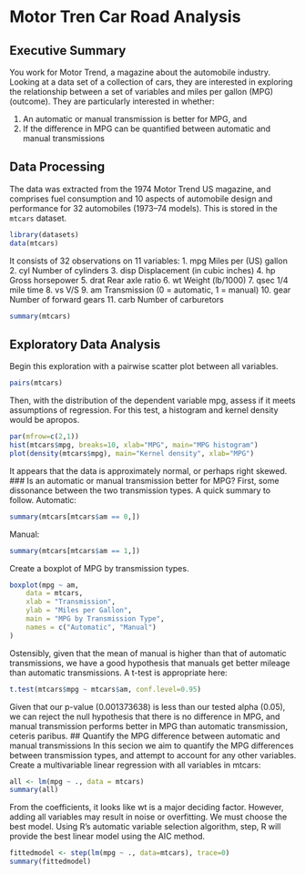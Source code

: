 # Motor Tren Car Road Analysis
## Executive Summary

You work for Motor Trend, a magazine about the automobile industry. Looking at a data set of a collection of cars, they are interested in exploring the relationship between a set of variables and miles per gallon (MPG) (outcome). They are particularly interested in whether:

1. An automatic or manual transmission is better for MPG, and
2. If the difference in MPG can be quantified between automatic and manual transmissions

## Data Processing

The data was extracted from the 1974 Motor Trend US magazine, and comprises fuel consumption and 10 aspects of automobile design and performance for 32 automobiles (1973–74 models).
This is stored in the ```mtcars``` dataset.
```r
library(datasets)
data(mtcars)
```
It consists of 32 observations on 11 variables:
1. mpg Miles per (US) gallon
2. cyl Number of cylinders
3. disp Displacement (in cubic inches)
4. hp Gross horsepower
5. drat Rear axle ratio
6. wt Weight (lb/1000)
7. qsec 1/4 mile time
8. vs V/S
9. am Transmission (0 = automatic, 1 = manual)
10. gear Number of forward gears
11. carb Number of carburetors
```r
summary(mtcars)
```
## Exploratory Data Analysis
Begin this exploration with a pairwise scatter plot between all variables.
```r
pairs(mtcars)
```
Then, with the distribution of the dependent variable mpg, assess if it meets assumptions of regression. For this test, a histogram and kernel density would be apropos.
```r
par(mfrow=c(2,1))
hist(mtcars$mpg, breaks=10, xlab="MPG", main="MPG histogram")
plot(density(mtcars$mpg), main="Kernel density", xlab="MPG")
```
It appears that the data is approximately normal, or perhaps right skewed.
### Is an automatic or manual transmission better for MPG?
First, some dissonance between the two transmission types. A quick summary to follow.
Automatic:
```r
summary(mtcars[mtcars$am == 0,])
```
Manual:
```r
summary(mtcars[mtcars$am == 1,])
```
Create a boxplot of MPG by transmission types.
```r
boxplot(mpg ~ am,
	data = mtcars,
	xlab = "Transmission",
	ylab = "Miles per Gallon",
	main = "MPG by Transmission Type",
	names = c("Automatic", "Manual")
)
```
Ostensibly, given that the mean of manual is higher than that of automatic transmissions, we have a good hypothesis that manuals get better mileage than automatic transmissions.
A t-test is appropriate here:
```r
t.test(mtcars$mpg ~ mtcars$am, conf.level=0.95)
```
Given that our p-value (0.001373638) is less than our tested alpha (0.05), we can reject the null hypothesis that there is no difference in MPG, and manual transmission performs better in MPG than automatic transmission, ceteris paribus.
## Quantify the MPG difference between automatic and manual transmissions
In this secion we aim to quantify the MPG differences between transmission types, and attempt to account for any other variables.
Create a multivariable linear regression with all variables in mtcars:
```r
all <- lm(mpg ~ ., data = mtcars)
summary(all)
```
From the coefficients, it looks like wt is a major deciding factor. However, adding all variables may result in noise or overfitting.
We must choose the best model. Using R's automatic variable selection algorithm, step, R will provide the best linear model using the AIC method.
```r
fittedmodel <- step(lm(mpg ~ ., data=mtcars), trace=0)
summary(fittedmodel)
```


